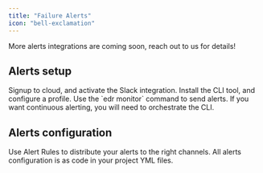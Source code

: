 ```yaml
---
title: "Failure Alerts"
icon: "bell-exclamation"
---
```


<Tip>
  More alerts integrations are coming soon, reach out to us for details!
</Tip>

<Snippet file="alerts/alerts-introduction.mdx" />

## Alerts setup

<CardGroup cols={2}>
  <Card title="Activate alerts in Cloud" icon="cloud" iconType="solid" href="/cloud/guides/enable-slack-alerts">
    Signup to cloud, and activate the Slack integration.
  </Card>
  <Card title="Setup alerts in OSS" icon="square-terminal" iconType="solid" href="/oss/guides/alerts/elementary-alerts">
    Install the CLI tool, and configure a profile. Use the `edr monitor` command to send alerts.
    If you want continuous alerting, you will need to orchestrate the CLI.
  </Card>
</CardGroup>

## Alerts configuration

<CardGroup cols={2}>
  <Card title="Alerts configuration in Cloud" icon="cloud" iconType="solid" href="/cloud/guides/alert-rules">
    Use Alert Rules to distribute your alerts to the right channels.
  </Card>
  <Card title="Alerts configuration in OSS" icon="square-terminal" iconType="solid" href="/oss/guides/alerts/alerts-configuration">
    All alerts configuration is as code in your project YML files.
  </Card>
</CardGroup>

